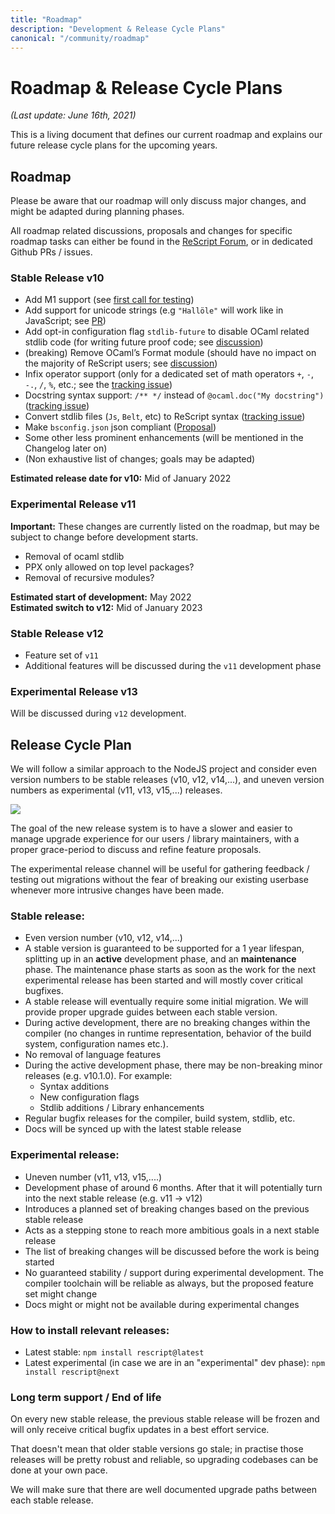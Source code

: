 ```yaml
---
title: "Roadmap"
description: "Development & Release Cycle Plans"
canonical: "/community/roadmap"
---
```



# Roadmap & Release Cycle Plans

*(Last update: June 16th, 2021)*

This is a living document that defines our current roadmap and explains our future release cycle plans for the upcoming years.

## Roadmap

Please be aware that our roadmap will only discuss major changes, and might be adapted during planning phases.

All roadmap related discussions, proposals and changes for specific roadmap tasks can either be found in the [ReScript Forum](https://forum.rescript-lang.org), or in dedicated Github PRs / issues.

### Stable Release v10

- Add M1 support (see [first call for testing](https://forum.rescript-lang.org/t/rescript-m1-native-binares-call-for-testing/1797))
- Add support for unicode strings (e.g `"Hallöle"` will work like in JavaScript; see [PR](https://github.com/rescript-lang/syntax/pull/433))
- Add opt-in configuration flag `stdlib-future` to disable OCaml related stdlib code (for writing future proof code; see [discussion](https://forum.rescript-lang.org/t/roles-for-belt-js-and-pervasives-in-rescript/1683))
- (breaking) Remove OCaml’s Format module (should have no impact on the majority of ReScript users; see [discussion](https://forum.rescript-lang.org/t/what-stable-type-system-features-we-are-going-to-preserve-from-ocaml/1251))
- Infix operator support (only for a dedicated set of math operators `+`, `-`, `-.`, `/`, `%`, etc.; see the [tracking issue](https://github.com/rescript-lang/syntax/issues/440))
- Docstring syntax support: `/** */` instead of `@ocaml.doc("My docstring")` ([tracking issue](https://github.com/rescript-lang/syntax/issues/439))
- Convert stdlib files (`Js`, `Belt`, etc) to ReScript syntax ([tracking issue](https://github.com/rescript-lang/rescript-compiler/issues/4872))
- Make `bsconfig.json` json compliant ([Proposal](https://forum.rescript-lang.org/t/proposed-changes-make-bsconfig-json-standard-compilant/1859))
- Some other less prominent enhancements (will be mentioned in the Changelog later on)
- (Non exhaustive list of changes; goals may be adapted)

**Estimated release date for v10:** Mid of January 2022

### Experimental Release v11

**Important:** These changes are currently listed on the roadmap, but may be subject to change before development starts.

- Removal of ocaml stdlib
- PPX only allowed on top level packages?
- Removal of recursive modules?

**Estimated start of development:** May 2022<br/>
**Estimated switch to v12:** Mid of January 2023

### Stable Release v12

- Feature set of `v11`
- Additional features will be discussed during the `v11` development phase

### Experimental Release v13

Will be discussed during `v12` development.

## Release Cycle Plan

We will follow a similar approach to the NodeJS project and consider even version numbers to be stable releases (v10, v12, v14,...), and uneven version numbers as experimental (v11, v13, v15,...) releases.

<Image withShadow={false} src="/static/img/roadmap_2021.jpg" caption="Release cycle for the upcoming versions"/>

The goal of the new release system is to have a slower and easier to manage upgrade experience for our users / library maintainers, with a proper grace-period to discuss and refine feature proposals.

The experimental release channel will be useful for gathering feedback / testing out migrations without the fear of breaking our existing userbase whenever more intrusive changes have been made.

### Stable release:

- Even version number (v10, v12, v14,...)
- A stable version is guaranteed to be supported for a 1 year lifespan, splitting up in an **active** development phase, and an **maintenance** phase. The maintenance phase starts as soon as the work for the next experimental release has been started and will mostly cover critical bugfixes.
- A stable release will eventually require some initial migration. We will provide proper upgrade guides between each stable version.
- During active development, there are no breaking changes within the compiler (no changes in runtime representation, behavior of the build system, configuration names etc.). 
- No removal of language features
- During the active development phase, there may be non-breaking minor releases (e.g. v10.1.0). For example:
  - Syntax additions
  - New configuration flags
  - Stdlib additions / Library enhancements
- Regular bugfix releases for the compiler, build system, stdlib, etc.
- Docs will be synced up with the latest stable release

### Experimental release:

- Uneven number (v11, v13, v15,....)
- Development phase of around 6 months. After that it will potentially turn into the next stable release (e.g. v11 -> v12)
- Introduces a planned set of breaking changes based on the previous stable release
- Acts as a stepping stone to reach more ambitious goals in a next stable release
- The list of breaking changes will be discussed before the work is being started
- No guaranteed stability / support during experimental development. The compiler toolchain will be reliable as always, but the proposed feature set might change
- Docs might or might not be available during experimental changes

### How to install relevant releases:

- Latest stable: `npm install rescript@latest`
- Latest experimental (in case we are in an "experimental" dev phase): `npm install rescript@next`


### Long term support / End of life

On every new stable release, the previous stable release will be frozen and will only receive critical bugfix updates in a best effort service.

That doesn't mean that older stable versions go stale; in practise those releases will be pretty robust and reliable, so upgrading codebases can be done at your own pace.

We will make sure that there are well documented upgrade paths between each stable release.

